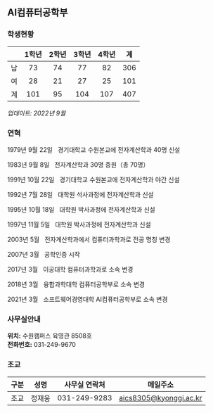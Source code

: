 ## AI컴퓨터공학부

### 학생현황

|     | 1학년 | 2학년 | 3학년 | 4학년 | 계  |
| :-: | :---: | :---: | :---: | :---: | :-: |
| 남  |  73   |  74   |  77   |  82   | 306 |
| 여  |  28   |  21   |  27   |  25   | 101 |
| 계  |  101  |  95   |  104  |  107  | 407 |

_업데이트: 2022년 9월_

### 연혁

<span className="text-lg font-semibold">1979년 9월 22일</span> &nbsp; 경기대학교
수원본교에 전자계산학과 40명 신설

<span className="text-lg font-semibold">1983년 9월 8일</span> &nbsp; 전자계산학과
30명 증원（총 70명）

<span className="text-lg font-semibold">1991년 10월 22일</span> &nbsp; 경기대학교
수원본교에 전자계산학과 야간 신설

<span className="text-lg font-semibold">1992년 7월 28일</span> &nbsp; 대학원 석사과정에
전자계산학과 신설

<span className="text-lg font-semibold">1995년 10월 18일</span> &nbsp; 대학원 박사과정에
전자계산학과 신설

<span className="text-lg font-semibold">1997년 11월 5일</span> &nbsp; 대학원 박사과정에
전자계산학과 신설

<span className="text-lg font-semibold">2003년 5월</span> &nbsp; 전자계산학과에서
컴퓨터과학과로 전공 명칭 변경

<span className="text-lg font-semibold">2007년 3월</span> &nbsp; 공학인증 시작

<span className="text-lg font-semibold">2017년 3월</span> &nbsp; 이공대학 컴퓨터과학과로
소속 변경

<span className="text-lg font-semibold">2018년 3월</span> &nbsp; 융합과학대학 컴퓨터공학부로
소속 변경

<span className="text-lg font-semibold">2021년 3월</span> &nbsp; 소프트웨어경영대학
AI컴퓨터공학부로 소속 변경

### 사무실안내

**위치:** 수원캠퍼스 육영관 8508호  
**전화번호:** 031-249-9670

### 조교

| 구분 |  성명  | 사무실 연락처 |        메일주소        |
| :--: | :----: | :-----------: | :--------------------: |
| 조교 | 정재웅 | 031-249-9283  | aics8305@kyonggi.ac.kr |
